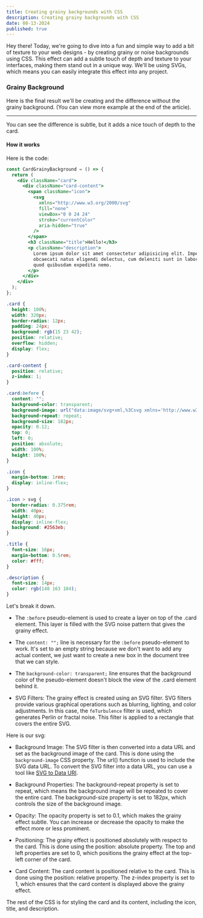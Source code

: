 ```yaml
---
title: Creating grainy backgrounds with CSS
description: Creating grainy backgrounds with CSS
date: 08-13-2024
published: true
---
```



<Demo />

Hey there! Today, we're going to dive into a fun and simple way to add a bit of texture to your web designs - by creating grainy or noise backgrounds using CSS. This effect can add a subtle touch of depth and texture to your interfaces, making them stand out in a unique way. We'll be using SVGs, which means you can easily integrate this effect into any project.

### Grainy Background

Here is the final result we'll be creating and the difference without the grainy background. (You can view more example at the end of the article).

---

You can see the difference is subtle, but it adds a nice touch of depth to the card.

#### How it works
Here is the code:

```jsx
const CardGrainyBackground = () => {
  return (
    <div className="card">
      <div className="card-content">
        <span className="icon">
          <svg
            xmlns="http://www.w3.org/2000/svg"
            fill="none"
            viewBox="0 0 24 24"
            stroke="currentColor"
            aria-hidden="true"
          />
        </span>
        <h3 className="title">Hello!</h3>
        <p className="description">
          Lorem ipsum dolor sit amet consectetur adipisicing elit. Impedit ex
          obcaecati natus eligendi delectus, cum deleniti sunt in labore nihil
          quod quibusdam expedita nemo.
        </p>
      </div>
    </div>
  );
};
```
```css
.card {
  height: 100%;
  width: 320px;
  border-radius: 12px;
  padding: 24px;
  background: rgb(15 23 42);
  position: relative;
  overflow: hidden;
  display: flex;
}

.card-content {
  position: relative;
  z-index: 1;
}

.card:before {
  content: "";
  background-color: transparent;
  background-image: url("data:image/svg+xml,%3Csvg xmlns='http://www.w3.org/2000/svg' viewBox='0 0 600 600'%3E%3Cfilter id='a'%3E%3CfeTurbulence type='fractalNoise' baseFrequency='.65' numOctaves='3' stitchTiles='stitch'/%3E%3C/filter%3E%3Crect width='100%25' height='100%25' filter='url(%23a)'/%3E%3C/svg%3E");
  background-repeat: repeat;
  background-size: 182px;
  opacity: 0.12;
  top: 0;
  left: 0;
  position: absolute;
  width: 100%;
  height: 100%;
}

.icon {
  margin-bottom: 1rem;
  display: inline-flex;
}

.icon > svg {
  border-radius: 0.375rem;
  width: 40px;
  height: 40px;
  display: inline-flex;
  background: #2563eb;
}

.title {
  font-size: 16px;
  margin-bottom: 0.5rem;
  color: #fff;
}

.description {
  font-size: 14px;
  color: rgb(148 163 184);
}
```

Let's break it down.

- The `:before` pseudo-element is used to create a layer on top of the .card element. This layer is filled with the SVG noise pattern that gives the grainy effect.

- The `content: "";` line is necessary for the `:before` pseudo-element to work. It's set to an empty string because we don't want to add any actual content, we just want to create a new box in the document tree that we can style.

- The `background-color: transparent;` line ensures that the background color of the pseudo-element doesn't block the view of the .card element behind it.

- SVG Filters: The grainy effect is created using an SVG filter. SVG filters provide various graphical operations such as blurring, lighting, and color adjustments. In this case, the `feTurbulence` filter is used, which generates Perlin or fractal noise. This filter is applied to a rectangle that covers the entire SVG.

Here is our svg:

- Background Image: The SVG filter is then converted into a data URL and set as the background image of the card. This is done using the `background-image` CSS property. The url() function is used to include the SVG data URL. To convert the SVG filter into a data URL, you can use a tool like [SVG to Data URI](https://yoksel.github.io/url-encoder/).

- Background Properties: The background-repeat property is set to repeat, which means the background image will be repeated to cover the entire card. The background-size property is set to 182px, which controls the size of the background image.

- Opacity: The opacity property is set to 0.1, which makes the grainy effect subtle. You can increase or decrease the opacity to make the effect more or less prominent.

- Positioning: The grainy effect is positioned absolutely with respect to the card. This is done using the position: absolute property. The top and left properties are set to 0, which positions the grainy effect at the top-left corner of the card.

- Card Content: The card content is positioned relative to the card. This is done using the position: relative property. The z-index property is set to 1, which ensures that the card content is displayed above the grainy effect.

The rest of the CSS is for styling the card and its content, including the icon, title, and description.

